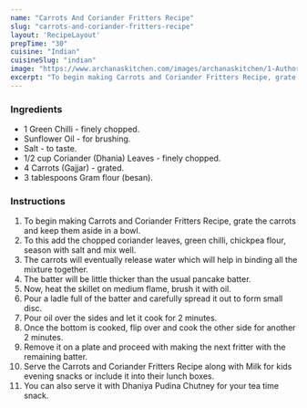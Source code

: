 ---
name: "Carrots And Coriander Fritters Recipe"
slug: "carrots-and-coriander-fritters-recipe"
layout: 'RecipeLayout'
prepTime: "30"
cuisine: "Indian"
cuisineSlug: "indian"
image: "https://www.archanaskitchen.com/images/archanaskitchen/1-Author/nithya.anantham/Carrots_and_Coriander_Fritters_Recipe.jpg"
excerpt: "To begin making Carrots and Coriander Fritters Recipe, grate the carrots and keep them aside in a bowl"
---

### Ingredients

- 1 Green Chilli - finely chopped.
- Sunflower Oil - for brushing.
- Salt - to taste.
- 1/2 cup Coriander (Dhania) Leaves - finely chopped.
- 4 Carrots (Gajjar) - grated.
- 3 tablespoons Gram flour (besan).

### Instructions

1. To begin making Carrots and Coriander Fritters Recipe, grate the carrots and keep them aside in a bowl.
1. To this add the chopped coriander leaves, green chilli, chickpea flour, season with salt and mix well.
1. The carrots will eventually release water which will help in binding all the mixture together.
1. The batter will be little thicker than the usual pancake batter.
1. Now, heat the skillet on medium flame, brush it with oil.
1. Pour a ladle full of the batter and carefully spread it out to form small disc.
1. Pour oil over the sides and let it cook for 2 minutes.
1. Once the bottom is cooked, flip over and cook the other side for another 2 minutes.
1. Remove it on a plate and proceed with making the next fritter with the remaining batter.
1. Serve the Carrots and Coriander Fritters Recipe along with Milk for kids evening snacks or include it into their lunch boxes.
1. You can also serve it with Dhaniya Pudina Chutney for your tea time snack.
